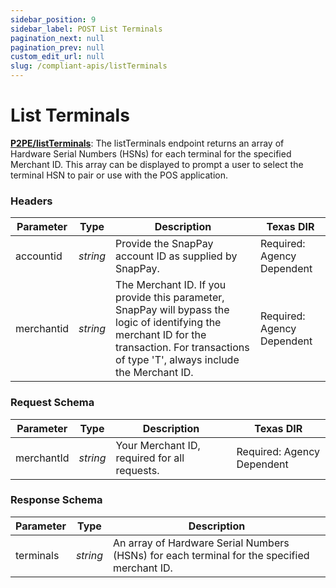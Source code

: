 ```yaml
---
sidebar_position: 9
sidebar_label: POST List Terminals
pagination_next: null
pagination_prev: null
custom_edit_url: null
slug: /compliant-apis/listTerminals
---
```


# List Terminals


**[<ApiBadge class='small' type="post" /> P2PE/listTerminals](https://developer.fiserv.com/product/SnapPay/api/?type=post&path=/P2PE/listTerminals&branch=main&version=3.0.1)**: The listTerminals endpoint returns an array of Hardware Serial Numbers (HSNs) for each terminal for the specified Merchant ID. This array can be displayed to prompt a user to select the terminal HSN to pair or use with the POS application.

### Headers

| Parameter | Type | Description | Texas DIR |
|---|---|---|---|
| accountid | *string* | Provide the SnapPay account ID as supplied by SnapPay. | Required: Agency Dependent |
| merchantid | *string* | The Merchant ID. If you provide this parameter, SnapPay will bypass the logic of identifying the merchant ID for the transaction. For transactions of type 'T', always include the Merchant ID. | Required: Agency Dependent |

### Request Schema

| Parameter | Type | Description | Texas DIR |
|---|---|---|---|
| merchantId | *string* | Your Merchant ID, required for all requests. | Required: Agency Dependent |

### Response Schema

| Parameter | Type | Description |
|---|---|---|
| terminals | *string* | An array of Hardware Serial Numbers (HSNs) for each terminal for the specified merchant ID. |